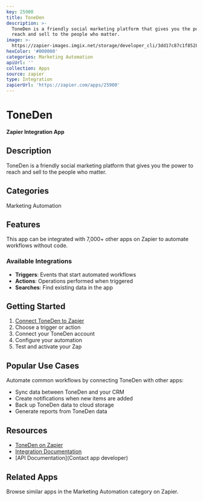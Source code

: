 ```yaml
---
key: 25900
title: ToneDen
description: >-
  ToneDen is a friendly social marketing platform that gives you the power to
  reach and sell to the people who matter.
image: >-
  https://zapier-images.imgix.net/storage/developer_cli/3dd17c87c1f852804905c862c1f29f20_2.png?auto=format%2Ccompress&ixlib=python-3.0.0&q=50
hexColor: '#000000'
categories: Marketing Automation
apiUrl: ''
collection: Apps
source: zapier
type: Integration
zapierUrl: 'https://zapier.com/apps/25900'
---
```

# ToneDen

**Zapier Integration App**

## Description

ToneDen is a friendly social marketing platform that gives you the power to reach and sell to the people who matter.

## Categories

Marketing Automation

## Features

This app can be integrated with 7,000+ other apps on Zapier to automate workflows without code.

### Available Integrations

- **Triggers**: Events that start automated workflows
- **Actions**: Operations performed when triggered
- **Searches**: Find existing data in the app

## Getting Started

1. [Connect ToneDen to Zapier](https://zapier.com/apps/25900)
2. Choose a trigger or action
3. Connect your ToneDen account
4. Configure your automation
5. Test and activate your Zap

## Popular Use Cases

Automate common workflows by connecting ToneDen with other apps:

- Sync data between ToneDen and your CRM
- Create notifications when new items are added
- Back up ToneDen data to cloud storage
- Generate reports from ToneDen data

## Resources

- [ToneDen on Zapier](https://zapier.com/apps/25900)
- [Integration Documentation](https://zapier.com/apps/25900/integrations)
- [API Documentation](Contact app developer)

## Related Apps

Browse similar apps in the Marketing Automation category on Zapier.
